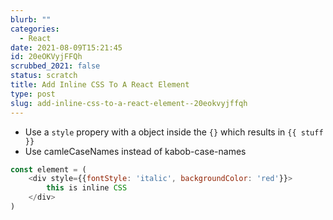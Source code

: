 ```yaml
---
blurb: ""
categories:
  - React
date: 2021-08-09T15:21:45
id: 20eOKVyjFFQh
scrubbed_2021: false
status: scratch
title: Add Inline CSS To A React Element
type: post
slug: add-inline-css-to-a-react-element--20eokvyjffqh
---
```


- Use a `style` propery with a object inside the `{}` which results in `{{ stuff }}`
- Use camleCaseNames instead of kabob-case-names

```javascript
const element = (
    <div style={{fontStyle: 'italic', backgroundColor: 'red'}}>
        this is inline CSS
    </div>
)
```